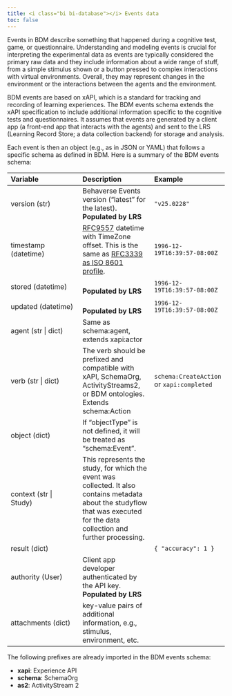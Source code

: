 ```yaml
---
title: <i class="bi bi-database"></i> Events data
toc: false
---
```


Events in BDM describe something that happened during a cognitive test, game, or questionnaire. Understanding and modeling events is crucial for interpreting the experimental data as events are typically considered the primary raw data and they include information about a wide range of stuff, from a simple stimulus shown or a button pressed to complex interactions with virtual environments. Overall, they may represent changes in the environment or the interactions between the agents and the environment.

BDM events are based on xAPI, which is a standard for tracking and recording of learning experiences. The BDM events schema extends the xAPI specification to include additional information specific to the cognitive tests and questionnaires. It assumes that events are generated by a client app (a front-end app that interacts with the agents) and sent to the LRS (Learning Record Store; a data collection backend) for storage and analysis.


Each event is then an object (e.g., as in JSON or YAML) that follows a specific schema as defined in BDM. Here is a summary of the BDM events schema:

| Variable | Description | Example |
| :---- | :---- | :---- |
| version (str) | Behaverse Events version ("latest" for the latest). <br />**Populated by LRS** | `"v25.0228"`  |
| timestamp (datetime) | [RFC9557](https://datatracker.ietf.org/doc/html/rfc9557) datetime with TimeZone offset. This is the same as [RFC3339 as ISO 8601 profile](https://ijmacd.github.io/rfc3339-iso8601/). | `1996-12-19T16:39:57-08:00Z` |
| stored (datetime) | <br />**Populated by LRS** | `1996-12-19T16:39:57-08:00Z` |
| updated (datetime) | <br />**Populated by LRS** | `1996-12-19T16:39:57-08:00Z` |
| agent (str \| dict) | Same as schema:agent, extends xapi:actor |  |
| verb (str \| dict) | The verb should be prefixed and compatible with xAPI, SchemaOrg, ActivityStreams2, or BDM ontologies. Extends schema:Action | `schema:CreateAction`<br />or `xapi:completed` |
| object (dict) | If "objectType" is not defined, it will be treated as "schema:Event". |  |
| context (str \| Study) | This represents the study, for which the event was collected. It also contains metadata about the studyflow that was executed for the data collection and further processing. |  |
| result (dict) | | `{ "accuracy": 1 }` |
| authority (User) | Client app developer authenticated by the API key. <br />**Populated by LRS** |  |
| attachments (dict) | key-value pairs of additional information, e.g., stimulus, environment, etc. |  |


:::{.callout-note appearance="simple"}
The following prefixes are already imported in the BDM events schema:

- **xapi**: Experience API  
- **schema**: SchemaOrg  
- **as2**: ActivityStream 2
:::
